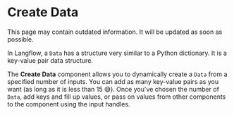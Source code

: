
# Create Data

<Admonition type="warning" title="warning">
This page may contain outdated information. It will be updated as soon as possible.
</Admonition>

In Langflow, a `Data` has a structure very similar to a Python dictionary. It is a key-value pair data structure.

The **Create Data** component allows you to dynamically create a `Data` from a specified number of inputs. You can add as many key-value pairs as you want (as long as it is less than 15 😅). Once you've chosen the number of `Data`, add keys and fill up values, or pass on values from other components to the component using the input handles.

<div
  style={{ marginBottom: "20px", display: "flex", justifyContent: "center" }}
>
  <ReactPlayer playing controls url="/videos/create_record.mp4" />
</div>
